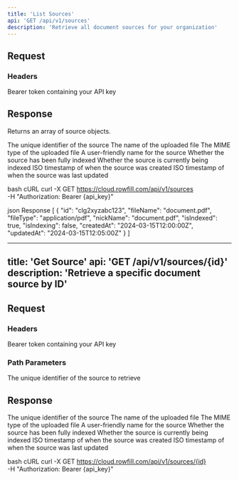 ```yaml
---
title: 'List Sources'
api: 'GET /api/v1/sources'
description: 'Retrieve all document sources for your organization'
---
```


## Request

### Headers

<ParamField header="Authorization" type="string" required>
  Bearer token containing your API key
</ParamField>

## Response

Returns an array of source objects.

<ResponseField name="id" type="string">
  The unique identifier of the source
</ResponseField>

<ResponseField name="fileName" type="string">
  The name of the uploaded file
</ResponseField>

<ResponseField name="fileType" type="string">
  The MIME type of the uploaded file
</ResponseField>

<ResponseField name="nickName" type="string">
  A user-friendly name for the source
</ResponseField>

<ResponseField name="isIndexed" type="boolean">
  Whether the source has been fully indexed
</ResponseField>

<ResponseField name="isIndexing" type="boolean">
  Whether the source is currently being indexed
</ResponseField>

<ResponseField name="createdAt" type="string">
  ISO timestamp of when the source was created
</ResponseField>

<ResponseField name="updatedAt" type="string">
  ISO timestamp of when the source was last updated
</ResponseField>

<RequestExample>

bash cURL
curl -X GET https://cloud.rowfill.com/api/v1/sources \
-H "Authorization: Bearer {api_key}"

<ResponseExample>
json Response
[
{
"id": "clg2xyzabc123",
"fileName": "document.pdf",
"fileType": "application/pdf",
"nickName": "document.pdf",
"isIndexed": true,
"isIndexing": false,
"createdAt": "2024-03-15T12:00:00Z",
"updatedAt": "2024-03-15T12:05:00Z"
}
]

</ResponseExample>

---
title: 'Get Source'
api: 'GET /api/v1/sources/{id}'
description: 'Retrieve a specific document source by ID'
---

## Request

### Headers

<ParamField header="Authorization" type="string" required>
  Bearer token containing your API key
</ParamField>

### Path Parameters

<ParamField path="id" type="string" required>
  The unique identifier of the source to retrieve
</ParamField>

## Response

<ResponseField name="id" type="string">
  The unique identifier of the source
</ResponseField>

<ResponseField name="fileName" type="string">
  The name of the uploaded file
</ResponseField>

<ResponseField name="fileType" type="string">
  The MIME type of the uploaded file
</ResponseField>

<ResponseField name="nickName" type="string">
  A user-friendly name for the source
</ResponseField>

<ResponseField name="isIndexed" type="boolean">
  Whether the source has been fully indexed
</ResponseField>

<ResponseField name="isIndexing" type="boolean">
  Whether the source is currently being indexed
</ResponseField>

<ResponseField name="createdAt" type="string">
  ISO timestamp of when the source was created
</ResponseField>

<ResponseField name="updatedAt" type="string">
  ISO timestamp of when the source was last updated
</ResponseField>

<RequestExample>

bash cURL
curl -X GET https://cloud.rowfill.com/api/v1/sources/{id} \
-H "Authorization: Bearer {api_key}"

